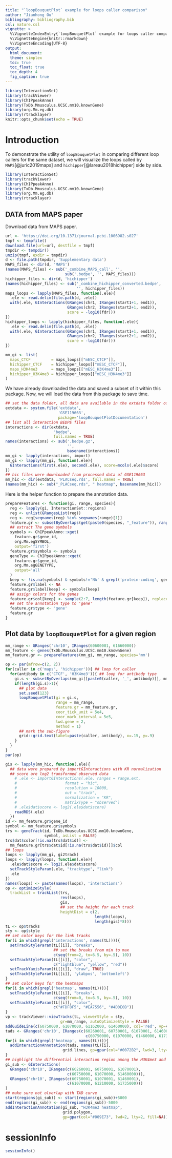 ```yaml
---
title: "`loopBouquetPlot` example for loops caller comparison"
author: "Jianhong Ou"
bibliography: bibliography.bib
csl: nature.csl
vignette: >
  %\VignetteIndexEntry{`loopBouquetPlot` example for loops caller comparison}
  %\VignetteEngine{knitr::rmarkdown}
  %\VignetteEncoding{UTF-8}
output:
  html_document:
  theme: simplex
  toc: true
  toc_float: true
  toc_depth: 4
  fig_caption: true
---
```


```r
library(InteractionSet)
library(trackViewer)
library(ChIPpeakAnno)
library(TxDb.Mmusculus.UCSC.mm10.knownGene)
library(org.Mm.eg.db)
library(rtracklayer)
knitr::opts_chunk$set(echo = TRUE)
```

# Introduction
To demonstrate the utility of `loopBouquetPlot` in comparing different loop callers for the same dataset, we will visualize the loops called by `MAPS`[@juric2019maps] and `hichipper`[@lareau2018hichipper] side by side.

```r
library(InteractionSet)
library(trackViewer)
library(ChIPpeakAnno)
library(TxDb.Mmusculus.UCSC.mm10.knownGene)
library(org.Mm.eg.db)
library(rtracklayer)
```

## DATA from MAPS paper

Download data from MAPS paper.
```r
url <- 'https://doi.org/10.1371/journal.pcbi.1006982.s027'
tmpf <- tempfile()
download.file(url=url, destfile = tmpf)
tmpdir <- tempdir()
unzip(tmpf, exdir = tmpdir)
d <- file.path(tmpdir, 'Supplementary data')
MAPS_files <- dir(d, 'MAPS')
(names(MAPS_files) <- sub('_combine_MAPS_call', '',
                          sub('.bedpe', '', MAPS_files)))
hichipper_files <- dir(d, 'hichipper')
(names(hichipper_files) <- sub('_combine_hichipper_converted.bedpe', 
                               '', hichipper_files))
maps_loops <- lapply(MAPS_files, function(.ele){
  .ele <- read.delim(file.path(d, .ele))
  with(.ele, GInteractions(GRanges(chr1, IRanges(start1+1, end1)),
                           GRanges(chr2, IRanges(start2+1, end2)),
                           score = -log10(fdr)))
})
hichipper_loops <- lapply(hichipper_files, function(.ele){
  .ele <- read.delim(file.path(d, .ele))
  with(.ele, GInteractions(GRanges(chr1, IRanges(start1+1, end1)),
                           GRanges(chr2, IRanges(start2+1, end2)),
                           score = -log10(fdr)))
})

mm_gi <- list(
  maps_CTCF         = maps_loops[["mESC_CTCF"]],
  hichipper_CTCF    = hichipper_loops[["mESC_CTCF"]],
  maps_H3K4me3      = maps_loops[["mESC_H3K4me3"]],
  hichipper_H3K4me3 = hichipper_loops[["mESC_H3K4me3"]]
)
```

We have already downloaded the data and saved a subset of it within this package. Now, we will load the data from this package to save time.
```r
## set the data folder, all data are available in the extdata folder of this package
extdata <- system.file('extdata',
                       'GSE119663',
                       package='loopBouquetPlotDocumentation')
## list all interaction BEDPE files
interactions <- dir(extdata,
                     "bedpe",
                     full.names = TRUE)
names(interactions) <- sub('.bedpe.gz',
                           '',
                           basename(interactions))
mm_gi <- lapply(interactions, import)
mm_gi <- lapply(mm_gi, function(.ele){
  GInteractions(first(.ele), second(.ele), score=mcols(.ele)$score)
})
## hic files were downloaded from processed data of GSE119663
mm_hic <- dir(extdata, 'PLACseq.rds', full.names = TRUE)
(names(mm_hic) <- sub("_PLACseq.rds", " heatmap", basename(mm_hic)))
```

Here is the helper function to prepare the annotation data.
```r
prepareFeatures <- function(gi, range, species){
  reg <- lapply(gi, InteractionSet::regions)
  reg <- unlist(GRangesList(reg))
  reg <- reg[seqnames(reg) %in% seqnames(range)[1]]
  feature.gr <- subsetByOverlaps(get(paste0(species, "_feature")), range(reg))
  ## extract The gene symbols
  symbols <- ChIPpeakAnno::xget(
    feature.gr$gene_id,
    org.Mm.egSYMBOL,
    output='first')
  feature.gr$symbols <- symbols
  geneType <- ChIPpeakAnno::xget(
    feature.gr$gene_id,
    org.Mm.egGENETYPE,
    output='all'
  )
  keep <- !is.na(symbols) & symbols!='NA' & grepl('protein-coding', geneType)
  feature.gr$label <- NA
  feature.gr$label[keep] <- symbols[keep]
  ## assign colors for the genes
  feature.gr$col[keep] <- sample(2:7, length(feature.gr[keep]), replace=TRUE)
  ## set the annotation type to 'gene'
  feature.gr$type <- 'gene'
  feature.gr
}
```

## Plot data by `loopBouquetPlot` for a given region

```r
mm_range <- GRanges('chr10', IRanges(60600001, 61660000))
mm_feature <- genes(TxDb.Mmusculus.UCSC.mm10.knownGene)
mm_feature.gr <- prepareFeatures(mm_gi, mm_range, species='mm')

op <- par(mfrow=c(2, 2))
for(caller in c('maps', 'hichipper')){ ## loop for caller
  for(antibody in c('CTCF', 'H3K4me3')){ ## loop for antibody type
    gi.s <- subsetByOverlaps(mm_gi[[paste0(caller, '_', antibody)]], mm_range) ## get the interaction data
    if(length(gi.s)>1){
      ## plot data
      set.seed(123)
      loopBouquetPlot(gi = gi.s,
                      range = mm_range,
                      feature.gr = mm_feature.gr,
                      coor_tick_unit = 5e4,
                      coor_mark_interval = 5e5,
                      lwd.gene = 2,
                      method = 1)
      ## mark the sub-figure
      grid::grid.text(label=paste(caller, antibody), x=.15, y=.9)
    }
  }
}
par(op)
```

```r
gis <- lapply(mm_hic, function(.ele){
  ## data were prepared by importGInteractions with KR normalization
  ## score are log2 transformed observed data
    # .ele <- importGInteractions(.ele, ranges = range.ext,
    #                     format = "hic",
    #                     resolution = 10000,
    #                     out = "track",
    #                     normalization = "KR",
    #                     matrixType = "observed")
    # .ele$dat$score <- log2(.ele$dat$score)
    readRDS(.ele)
  })
id <- mm_feature.gr$gene_id
symbol <- mm_feature.gr$symbols
trs <- geneTrack(id, TxDb.Mmusculus.UCSC.mm10.knownGene,
                 symbol, asList = FALSE)
trs$dat$color[!is.na(trs$dat$id)] <-
  mm_feature.gr[trs$dat$id[!is.na(trs$dat$id)]]$col
## loops
loops <- lapply(mm_gi, gi2track)
loops <- lapply(loops, function(.ele){
  .ele$dat$score <- log2(.ele$dat$score)
  setTrackStyleParam(.ele, "tracktype", "link")
  .ele
})
names(loops) <- paste(names(loops), 'interactions')
op <- optimizeStyle(
  trackList = trackList(trs, 
                        rev(loops),
                        gis,
                        ## set the height for each track
                        heightDist = c(2,
                                       length(loops),
                                       length(gis)*8)))
tL <- op$tracks
sty <- op$style
## set color keys for the link tracks
for(i in which(grepl('interactions', names(tL)))){
  setTrackStyleParam(tL[[i]], "breaks",
                     ## set the breaks from min to max
                     c(seq(from=2, to=6.5, by=.5), 10))
  setTrackStyleParam(tL[[i]], "color",
                     c("lightblue", "yellow", "red"))
  setTrackYaxisParam(tL[[i]], "draw", TRUE)
  setTrackStyleParam(tL[[i]], 'ylabpos', 'bottomleft')
}
## set color keys for the heatmaps
for(i in which(grepl('heatmap', names(tL)))){
  setTrackStyleParam(tL[[i]], "breaks", 
                     c(seq(from=0, to=6.5, by=.5), 10))
  setTrackStyleParam(tL[[i]], "color",
                     c("#FDF8F5", "#EA7556", "#4D0E0B"))
}
vp <- trackViewer::viewTracks(tL, viewerStyle = sty,
                        gr=mm_range, autoOptimizeStyle = FALSE)
addGuideLine(c(60750000, 61070000, 61162000, 61460000), col='red', vp=vp)
tads <- GRanges('chr10', IRanges(c(60260001, 60750001, 61070001, 61460001),
                                   c(60750000, 61070000, 61460000, 61735000)))
for(i in which(grepl('heatmap', names(tL)))){
  addInteractionAnnotation(tads, names(tL)[i],
                         grid.lines, gp=gpar(col="#0072B2", lwd=3, lty=3))
}
## highlight the differential interaction region among the H3K4me3 and CTCF PLAC-Seq
gi_sub <- GInteractions(
  GRanges('chr10', IRanges(c(60260001, 60750001, 61070001),
                           c(60750000, 61070000, 61460000))),
  GRanges('chr10', IRanges(c(60750001, 61070001, 61460001),
                           c(61070000, 61210000, 61735000)))
)
## make sure not olverlap with TAD curve
start(regions(gi_sub)) <- start(regions(gi_sub))+5000
end(regions(gi_sub)) <- end(regions(gi_sub))-5000
addInteractionAnnotation(gi_sub, "H3K4me3 heatmap",
                         grid.polygon,
                         gp=gpar(col="#009E73", lwd=2, lty=2, fill=NA))
```

# sessionInfo
```r
sessionInfo()
```

